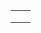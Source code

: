 {{en/Community/Scenarios/Scenarios by size}}

{|
|-
|style="border:none;background:white"|
{{en/The Isles}}

|style="border:none;background:white"|
{{en/Chatham Islands}}

|-
|style="border:none;background:white"|
{{en/Denmark}}

|style="border:none;background:white"|

|-
|}
